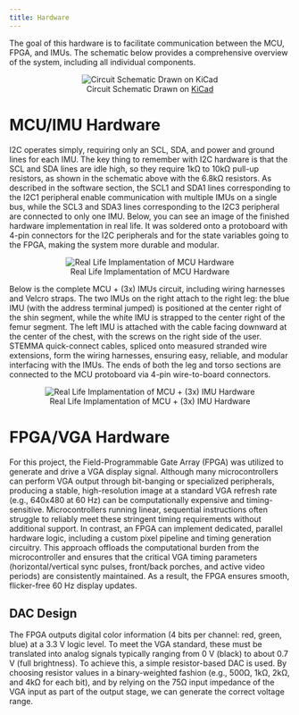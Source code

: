 ```yaml
---
title: Hardware
---
```

The goal of this hardware is to facilitate communication between the MCU, FPGA, and IMUs. The schematic below provides a comprehensive overview of the system, including all individual components.

<div style="text-align: center;">
![Circuit Schematic Drawn on [KiCad](https://www.kicad.org/)](images/circuit_schematic.jpeg)
</div>

# MCU/IMU Hardware
I2C operates simply, requiring only an SCL, SDA, and power and ground lines for each IMU. The key thing to remember with I2C hardware is that the SCL and SDA lines are idle high, so they require 1kΩ to 10kΩ pull-up resistors, as shown in the schematic above with the 6.8kΩ resistors. As described in the software section, the SCL1 and SDA1 lines corresponding to the I2C1 peripheral enable communication with multiple IMUs on a single bus, while the SCL3 and SDA3 lines corresponding to the I2C3 peripheral are connected to only one IMU. Below, you can see an image of the finished hardware implementation in real life. It was soldered onto a protoboard with 4-pin connectors for the I2C peripherals and for the state variables going to the FPGA, making the system more durable and modular.

<div style="text-align: center;">   
![Real Life Implamentation of MCU Hardware](images/mcu_real.jpeg)
</div>

Below is the complete MCU + (3x) IMUs circuit, including wiring harnesses and Velcro straps. The two IMUs on the right attach to the right leg: the blue IMU (with the address terminal jumped) is positioned at the center right of the shin segment, while the white IMU is strapped to the center right of the femur segment. The left IMU is attached with the cable facing downward at the center of the chest, with the screws on the right side of the user. STEMMA quick-connect cables, spliced onto measured stranded wire extensions, form the wiring harnesses, ensuring easy, reliable, and modular interfacing with the IMUs. The ends of both the leg and torso sections are connected to the MCU protoboard via 4-pin wire-to-board connectors.

<div style="text-align: center;">
![Real Life Implamentation of MCU + (3x) IMU Hardware](images/full_mcu_imu.jpeg)
</div>

# FPGA/VGA Hardware

For this project, the Field-Programmable Gate Array (FPGA) was utilized to generate and drive a VGA display signal. 
Although many microcontrollers can perform VGA output through bit-banging or specialized peripherals, producing a 
stable, high-resolution image at a standard VGA refresh rate (e.g., 640x480 at 60 Hz) can be computationally 
expensive and timing-sensitive. Microcontrollers running linear, sequential instructions often struggle to reliably 
meet these stringent timing requirements without additional support. In contrast, an FPGA can implement dedicated, 
parallel hardware logic, including a custom pixel pipeline and timing generation circuitry. This approach offloads 
the computational burden from the microcontroller and ensures that the critical VGA timing parameters 
(horizontal/vertical sync pulses, front/back porches, and active video periods) are consistently maintained. 
As a result, the FPGA ensures smooth, flicker-free 60 Hz display updates.

## DAC Design
The FPGA outputs digital color information (4 bits per channel: red, green, blue) at a 3.3 V logic level. 
To meet the VGA standard, these must be translated into analog signals typically ranging from 0 V (black) to 
about 0.7 V (full brightness). To achieve this, a simple resistor-based DAC is used. By choosing resistor values 
in a binary-weighted fashion (e.g., 500Ω, 1kΩ, 2kΩ, and 4kΩ for each bit), and by relying on the 75Ω input 
impedance of the VGA input as part of the output stage, we can generate the correct voltage range.


